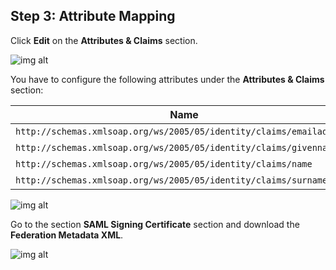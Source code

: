 ## Step 3: Attribute Mapping

Click **Edit** on the **Attributes & Claims** section.

![img alt](https://boxyhq.com/assets/images/7-acb265a4c8e8a9e19baca596b1c28003.png)

You have to configure the following attributes under the **Attributes & Claims** section:

| Name                                                                 | Value                  |
| -------------------------------------------------------------------- | ---------------------- |
| `http://schemas.xmlsoap.org/ws/2005/05/identity/claims/emailaddress` | user.mail              |
| `http://schemas.xmlsoap.org/ws/2005/05/identity/claims/givenname`    | user.givenname         |
| `http://schemas.xmlsoap.org/ws/2005/05/identity/claims/name`         | user.userprincipalname |
| `http://schemas.xmlsoap.org/ws/2005/05/identity/claims/surname`      | user.surname           |

![img alt](https://boxyhq.com/assets/images/8-83b09941488617facc3fd9a30a39c221.png)

Go to the section **SAML Signing Certificate** section and download the **Federation Metadata XML**.

![img alt](https://boxyhq.com/assets/images/9-37b58dc18427e27b35df605246aee060.png)

<Footer />
